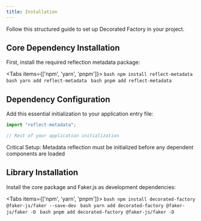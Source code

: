 ```yaml
---
title: Installation
---
```


Follow this structured guide to set up Decorated Factory in your project.

## Core Dependency Installation

First, install the required reflection metadata package:

<Tabs items={['npm', 'yarn', 'pnpm']}>
    <Tab value="npm">
        ```bash
        npm install reflect-metadata
        ```
    </Tab>
    <Tab value="yarn">
        ```bash
        yarn add reflect-metadata
        ```
    </Tab>
    <Tab value="pnpm">
        ```bash
        pnpm add reflect-metadata
        ```
    </Tab>
</Tabs>

## Dependency Configuration

Add this essential initialization to your application entry file:

```typescript
import "reflect-metadata";

// Rest of your application initialization
```

<Callout type="warning" icon="⚠️">
    Critical Setup: Metadata reflection must be initialized before any dependent components are loaded
</Callout>

## Library Installation

Install the core package and Faker.js as development dependencies:

<Tabs items={['npm', 'yarn', 'pnpm']}>
    <Tab value="npm">
        ```bash
        npm install decorated-factory @faker-js/faker --save-dev
        ```
    </Tab>
    <Tab value="yarn">
        ```bash
        yarn add decorated-factory @faker-js/faker -D
        ```
    </Tab>
    <Tab value="pnpm">
        ```bash
        pnpm add decorated-factory @faker-js/faker -D
        ```
    </Tab>
</Tabs>


